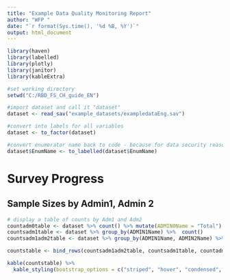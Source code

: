 ```yaml
---
title: "Example Data Quality Monitoring Report"
author: "WFP "
date: "`r format(Sys.time(), '%d %B, %Y')`"
output: html_document
---
```


```r
library(haven)
library(labelled)
library(plotly)
library(janitor)
library(kableExtra)

#set working directory
setwd("C:/RBD_FS_CH_guide_EN")

#import dataset and call it "dataset"
dataset <- read_sav("example_datasets/exampledataEng.sav")

#convert into labels for all variables
dataset <- to_factor(dataset)

#convert enumerator name back to code - because for data security reasons you dont want to publish the name of the operator
dataset$EnumName <- to_labelled(dataset$EnumName)
```

# Survey Progress

## Sample Sizes by Admin1, Admin 2 

```r
# display a table of counts by Adm1 and Adm2
countadm0table <- dataset %>% count() %>% mutate(ADMIN0Name = "Total")
countsadm1table <- dataset %>% group_by(ADMIN1Name) %>%  count()
countsadm1adm2table <- dataset %>% group_by(ADMIN1Name, ADMIN2Name) %>%  count() 

countstable <- bind_rows(countsadm1adm2table, countsadm1table, countadm0table) %>% select(ADMIN0Name, everything())

kable(countstable) %>%
  kable_styling(bootstrap_options = c("striped", "hover", "condensed", "responsive"))
```





